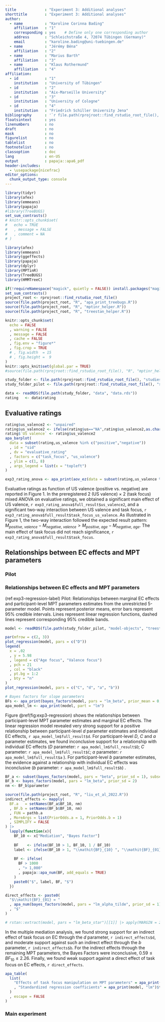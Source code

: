 ```yaml
---
title             : "Experiment 3: Additional analyses"
shorttitle        : "Experiment 3: Additional analyses"
author: 
  - name          : "Karoline Corinna Bading"
    affiliation   : "1"
    corresponding : yes    # Define only one corresponding author
    address       : "Schleichstraße 4, 72074 Tübingen (Germany)"
    email         : "karoline.bading@uni-tuebingen.de"
  - name          : "Jérémy Béna"
    affiliation   : "2"
  - name          : "Marius Barth"
    affiliation   : "3"
  - name          : "Klaus Rothermund"
    affiliation   : "4"
affiliation:
  - id            : "1"
    institution   : "University of Tübingen"
  - id            : "2"
    institution   : "Aix-Marseille University"
  - id            : "3"
    institution   : "University of Cologne"
  - id            : "4"
    institution   : "Friedrich Schiller University Jena"
bibliography      : '`r file.path(rprojroot::find_rstudio_root_file(), "..", "methexp.bib")`'
floatsintext      : yes
linenumbers       : no
draft             : no
mask              : no
figurelist        : no
tablelist         : no
footnotelist      : no
classoption       : doc
lang              : en-US
output            : papaja::apa6_pdf
header-includes:
  - \usepackage{nicefrac}
editor_options: 
  chunk_output_type: console
---
```


```r
library(tidyr)
library(afex)
library(emmeans)
library(papaja)
#library(TreeBUGS)
set_sum_contrasts()
# knitr::opts_chunk$set(
#   echo = TRUE
#   , message = FALSE
#   , comment = NA
# )

library(afex)
library(emmeans)
library(ggeffects)
library(papaja)
library(dplyr)
library(MPTinR)
library(TreeBUGS)
library(HMMTreeC)

if(!requireNamespace("magick", quietly = FALSE)) install.packages("magick")
set_sum_contrasts()
project_root <- rprojroot::find_rstudio_root_file()
source(file.path(project_root, "R", "apa_print_treebugs.R"))
source(file.path(project_root, "R", "mptinr_helper.R"))
source(file.path(project_root, "R", "treestan_helper.R"))

knitr::opts_chunk$set(
  echo = FALSE
  , warning = FALSE
  , message = FALSE
  , cache = FALSE
  , fig.env = "figure*"
  , fig.crop = TRUE
  # , fig.width  = 15
  # , fig.height =  9
)
knitr::opts_knit$set(global.par = TRUE)
#source(file.path(rprojroot::find_rstudio_root_file(), "R", "mptinr_helper.R"))
```

```r
study_folder <- file.path(rprojroot::find_rstudio_root_file(), "studies", "wsw3-main")
study_folder_pilot <- file.path(rprojroot::find_rstudio_root_file(), "studies", "wsw3-p2")

data <- readRDS(file.path(study_folder, "data", "data.rds"))
rating   <- data$rating
```


## Evaluative ratings

```r

rating$us_valence2 <- "unpaired"
rating$us_valence2 <- ifelse(rating$us=="NA",rating$us_valence2,as.character(rating$us_valence))
rating$`US valence` <- rating$us_valence2
apa_barplot(
  data = subset(rating,us_valence %in% c("positive","negative"))
  , id = "sid"
  , dv = "evaluative_rating"
  , factors = c("task_focus", "us_valence")
  , ylim = c(1, 8)
  , args_legend = list(x = "topleft")
)

exp3_rating_anova <- apa_print(aov_ez(data = subset(rating,us_valence %in% c("positive","negative")), id = "sid", dv = "evaluative_rating", within = c("us_valence"),between=c("task_focus"),anova_table = list(intercept=TRUE)),intercept=TRUE,estimate="ges")
```

Evaluative ratings as function of US valence (positive vs. negative) are reported in Figure 1.
In the preregistered 2 (US valence) $\times$ 2 (task focus) mixed ANOVA on evaluative ratings, we obtained a significant main effect of US valence, `r exp3_rating_anova$full_result$us_valence2`, and a significant two-way interaction between US valence and task focus, `r exp3_rating_anova$full_result$task_focus_us_valence`.
As illustrated in Figure 1, the two-way interaction followed the expected result pattern: 
$M_{positive,\ valence}-M_{negative,\ valence} > M_{positive,\ age}-M_{negative,\ age}$.
The main effect of task focus did not reach significance, `r exp3_rating_anova$full_result$task_focus`.

## Relationships between EC effects and MPT parameters

### Pilot

### Relationships between EC effects and MPT parameters

(ref:exp3-regression-label) Pilot: Relationships between marginal EC effects and participant-level MPT parameters estimates from the unrestricted 5-parameter model. Points represent posterior means, error bars represent 95% credible intervals. Lines represent linear regression functions, dashed lines represent corresponding 95% credible bands.

```r
model <- readRDS(file.path(study_folder_pilot, "model-objects", "treestan.rds"))

par(mfrow = c(2, 3))
plot_regression(model, pars = c("D"))
legend(
  x = .02
  , y = 5.98
  , legend = c("Age focus", "Valence focus")
  , pch = 21
  , col = "black"
  , pt.bg = 1:2
  , bty = "n"
)
plot_regression(model, pars = c("C", "d", "a", "b"))

# Bayes factors for slope parameters
BFs <- apa_print(bayes_factors(model, pars = "lm_beta", prior_mean = 0, prior_sd = 2))
apa_model_lm <- apa_print(model, part = "lm")
```

Figure\ \@ref(fig:exp3-regression) shows the relationships between participant-level MPT parameter estimates and marginal EC effects.
The linear regression model revealed very strong support for a positive relationship between participant-level $d$ parameter estimates and individual EC effects, `r apa_model_lm$full_result$d`.
For participant-level $D$, $C$ and $a$ parameter estimates, we found inconclusive support for a relationship with individual EC effects ($D$ parameter: `r apa_model_lm$full_result$D`; $C$ parameter: `r apa_model_lm$full_result$C`; $a$ parameter: `r apa_model_lm$full_result$a` ).
For participant-level $b$ parameter estimates, the evidence against a relationship with individual EC effects was inconclusive ($b$ parameter: `r apa_model_lm$full_result$b`) .

```r
BF_a <- subset(bayes_factors(model, pars = "beta", prior_sd = 1), subset = term == "task_focus1")
BF_b <- bayes_factors(model, pars = "lm_beta", prior_sd = 2)
nm <- BF_b$parameter

source(file.path(project_root, "R", "liu_et_al_2022.R"))
indirect_effects <- mapply(
  BF.a   = setNames(BF_a$BF_10, nm)
  , BF.b = setNames(BF_b$BF_10, nm)
  , FUN = pathb.a
  , MoreArgs = list(PriorOdds.a = 1, PriorOdds.b = 1)
  , SIMPLIFY = FALSE
) |>
  lapply(function(x){
    BF_10 <- x["Mediation", "Bayes Factor"]
    
    BF    <- ifelse(BF_10 > 1, BF_10, 1 / BF_10)
    label <- ifelse(BF_10 > 1, "\\mathit{BF}_{10} ", "\\mathit{BF}_{01} ")
    
    BF <- ifelse(
      BF > 1000
      , "> 1,000"
      , papaja::apa_num(BF, add_equals = TRUE)
    )
    paste0("$", label, BF, "$")
  })

direct_effects <- paste0(
  "$\\mathit{BF}_{01} = "
  , apa_num(bayes_factors(model, pars = "lm_alpha_tilde", prior_sd = 1)$BF_01[2])
  , "$"
)

# rstan::extract(model, pars = "lm_beta_star")[[1]] |> apply(MARGIN = 2, quantile, probs = c(.025, .975))
```

In the multiple mediation analysis, we found strong support for an indirect effect of task focus on EC through the $d$ parameter, `r indirect_effects$d`, and moderate support against such an indirect effect through the $b$ parameter, `r indirect_effects$b`.
For the indirect effects through the remaining MPT parameters, the Bayes Factors were inconclusive, $0.59\leq BF_{10}\leq2.26$.
Finally, we found weak support against a direct effect of task focus on EC effects, `r direct_effects`.

```r
apa_table(
  list(
    "Effects of task focus manipulation on MPT parameters" = apa_print(model, "mpt")$table
    , "Standardized regression coefficients" = apa_print(model, "lm")$table
  )
  , escape = FALSE
)

```


### Main experiment
